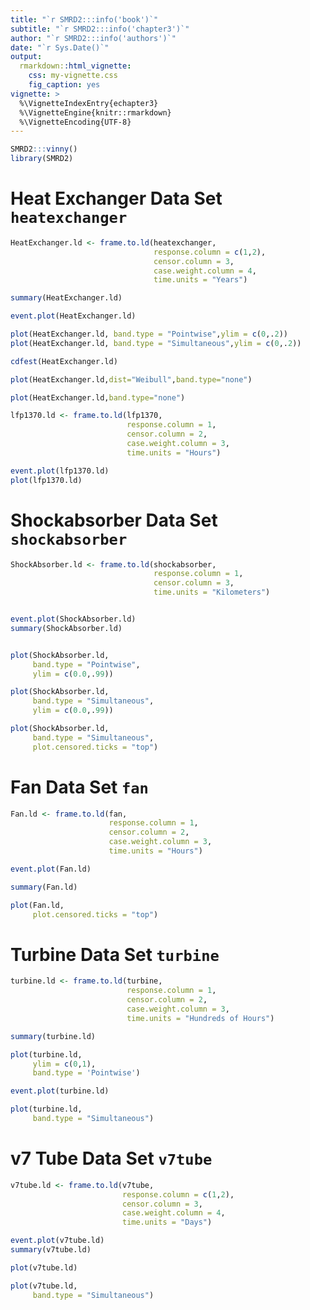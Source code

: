 ```yaml
---
title: "`r SMRD2:::info('book')`"
subtitle: "`r SMRD2:::info('chapter3')`"
author: "`r SMRD2:::info('authors')`"
date: "`r Sys.Date()`"
output: 
  rmarkdown::html_vignette:
    css: my-vignette.css
    fig_caption: yes
vignette: >
  %\VignetteIndexEntry{echapter3}
  %\VignetteEngine{knitr::rmarkdown}
  %\VignetteEncoding{UTF-8}
---
```


```r
SMRD2:::vinny()
library(SMRD2)
```

# Heat Exchanger Data Set `heatexchanger`

```r
HeatExchanger.ld <- frame.to.ld(heatexchanger,
                                response.column = c(1,2), 
                                censor.column = 3,
                                case.weight.column = 4,
                                time.units = "Years")

summary(HeatExchanger.ld)

event.plot(HeatExchanger.ld)

plot(HeatExchanger.ld, band.type = "Pointwise",ylim = c(0,.2))
plot(HeatExchanger.ld, band.type = "Simultaneous",ylim = c(0,.2))

cdfest(HeatExchanger.ld)

plot(HeatExchanger.ld,dist="Weibull",band.type="none")

plot(HeatExchanger.ld,band.type="none")
```

```r
lfp1370.ld <- frame.to.ld(lfp1370,
                          response.column = 1, 
                          censor.column = 2,
                          case.weight.column = 3,
                          time.units = "Hours")

event.plot(lfp1370.ld)
plot(lfp1370.ld)
```

# Shockabsorber Data Set `shockabsorber`

```r
ShockAbsorber.ld <- frame.to.ld(shockabsorber,
                                response.column = 1,
                                censor.column = 3,
                                time.units = "Kilometers")


event.plot(ShockAbsorber.ld)
summary(ShockAbsorber.ld)


plot(ShockAbsorber.ld,
     band.type = "Pointwise",
     ylim = c(0.0,.99))

plot(ShockAbsorber.ld,
     band.type = "Simultaneous",
     ylim = c(0.0,.99))

plot(ShockAbsorber.ld,
     band.type = "Simultaneous", 
     plot.censored.ticks = "top")
```

# Fan Data Set `fan`

```r
Fan.ld <- frame.to.ld(fan,
                      response.column = 1, 
                      censor.column = 2, 
                      case.weight.column = 3,
                      time.units = "Hours")

event.plot(Fan.ld)

summary(Fan.ld)

plot(Fan.ld, 
     plot.censored.ticks = "top")
```


# Turbine Data Set `turbine`

```r
turbine.ld <- frame.to.ld(turbine, 
                          response.column = 1, 
                          censor.column = 2,
                          case.weight.column = 3,
                          time.units = "Hundreds of Hours")

summary(turbine.ld)

plot(turbine.ld,
     ylim = c(0,1), 
     band.type = 'Pointwise')

event.plot(turbine.ld)

plot(turbine.ld,
     band.type = "Simultaneous")
```

# v7 Tube Data Set `v7tube`

```r
v7tube.ld <- frame.to.ld(v7tube,
                         response.column = c(1,2),
                         censor.column = 3, 
                         case.weight.column = 4,
                         time.units = "Days")

event.plot(v7tube.ld)
summary(v7tube.ld)

plot(v7tube.ld)

plot(v7tube.ld,
     band.type = "Simultaneous")
```